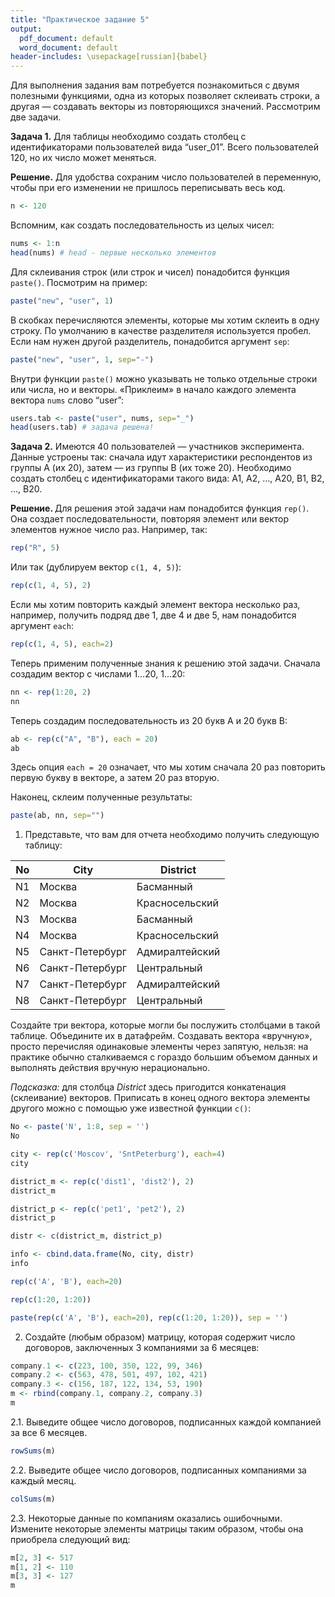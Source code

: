 ```yaml
---
title: "Практическое задание 5"
output:
  pdf_document: default
  word_document: default
header-includes: \usepackage[russian]{babel}
---
```


\begin{center}
\large{\textit{Практическое задание не сдается на проверку и не оценивается.}}
\end{center}

Для выполнения задания вам потребуется познакомиться с двумя полезными функциями, одна из которых позволяет склеивать строки, а другая — создавать векторы из повторяющихся значений. Рассмотрим две задачи.

**Задача 1.** Для таблицы необходимо создать столбец с идентификаторами пользователей вида "user_01". Всего пользователей 120, но их число может меняться.

**Решение.** Для удобства сохраним число пользователей в переменную, чтобы при его изменении не пришлось переписывать весь код.

```r
n <- 120
```

Вспомним, как создать последовательность из целых чисел:

```r
nums <- 1:n
head(nums) # head - первые несколько элементов
```

Для склеивания строк (или строк и чисел) понадобится функция `paste()`. Посмотрим на пример:

```r
paste("new", "user", 1)
```

В скобках перечисляются элементы, которые мы хотим склеить в одну строку. По умолчанию в качестве разделителя используется пробел. Если нам нужен другой разделитель, понадобится аргумент `sep`:

```r
paste("new", "user", 1, sep="-")
```

Внутри функции `paste()` можно указывать не только отдельные строки или числа, но и векторы. «Приклеим» в начало каждого элемента вектора `nums` слово "user":

```r
users.tab <- paste("user", nums, sep="_")
head(users.tab) # задача решена!
```


**Задача 2.** Имеются 40 пользователей — участников эксперимента. Данные устроены так: сначала идут характеристики респондентов из группы A (их 20), затем — из группы B (их тоже 20). Необходимо создать столбец с идентификаторами такого вида: A1, A2, ..., A20, B1, B2, ..., B20.

**Решение. ** Для решения этой задачи нам понадобится функция `rep()`. Она создает последовательности, повторяя элемент или вектор элементов нужное число раз. Например, так:

```r
rep("R", 5)
```

Или так (дублируем вектор `c(1, 4, 5)`):

```r
rep(c(1, 4, 5), 2)
```

Если мы хотим повторить каждый элемент вектора несколько раз, например, получить подряд две 1, две 4 и две 5, нам понадобится аргумент `each`:

```r
rep(c(1, 4, 5), each=2)
```

Теперь применим полученные знания к решению этой задачи. Сначала создадим вектор с числами 1...20, 1...20:

```r
nn <- rep(1:20, 2)
nn
```

Теперь создадим последовательность из 20 букв A и 20 букв B:

```r
ab <- rep(c("A", "B"), each = 20)
ab
```

Здесь опция `each = 20` означает, что мы хотим сначала 20 раз повторить первую букву в векторе, а затем 20 раз вторую. 

Наконец, склеим полученные результаты:

```r
paste(ab, nn, sep="")
```


1. Представьте, что вам для отчета необходимо получить следующую таблицу: 

| No | City            | District       |
|----|-----------------|----------------|
| N1 | Москва          | Басманный      |
| N2 | Москва          | Красносельский |
| N3 | Москва          | Басманный      |
| N4 | Москва          | Красносельский |
| N5 | Санкт-Петербург | Адмиралтейский |
| N6 | Санкт-Петербург | Центральный    |
| N7 | Санкт-Петербург | Адмиралтейский |
| N8 | Санкт-Петербург | Центральный    |

Создайте три вектора, которые могли бы послужить столбцами в такой таблице. Объедините их в датафрейм. Создавать вектора «вручную», просто перечисляя одинаковые элементы через запятую, нельзя: на практике обычно сталкиваемся с гораздо большим объемом данных и выполнять действия вручную нерационально.

*Подсказка:* для столбца *District* здесь пригодится конкатенация (склеивание) векторов. Приписать в конец одного вектора элементы другого можно с помощью уже известной функции `c()`:

```r
No <- paste('N', 1:8, sep = '')
No
```
```r
city <- rep(c('Moscov', 'SntPeterburg'), each=4)
city
```
```r
district_m <- rep(c('dist1', 'dist2'), 2)
district_m
```
```r
district_p <- rep(c('pet1', 'pet2'), 2)
district_p
```
```r
distr <- c(district_m, district_p)
```
```r
info <- cbind.data.frame(No, city, distr)
info
```






```r
rep(c('A', 'B'), each=20)
```


```r
rep(c(1:20, 1:20))
```


```r
paste(rep(c('A', 'B'), each=20), rep(c(1:20, 1:20)), sep = '')
```

2. Создайте (любым образом) матрицу, которая содержит число договоров, заключенных 3 компаниями за 6 месяцев:

```r
company.1 <- c(223, 100, 350, 122, 99, 346)
company.2 <- c(563, 478, 501, 497, 102, 421)
company.3 <- c(156, 187, 122, 134, 53, 190)
m <- rbind(company.1, company.2, company.3)
m
```

2.1. Выведите общее число договоров, подписанных каждой компанией за все 6 месяцев.

```r
rowSums(m)
```


2.2. Выведите общее число договоров, подписанных компаниями за каждый месяц.

```r
colSums(m)
```


2.3. Некоторые данные по компаниям оказались ошибочными. Измените некоторые элементы матрицы таким образом, чтобы она приобрела следующий вид:

```r
m[2, 3] <- 517
m[1, 2] <- 110
m[3, 3] <- 127
m
```


